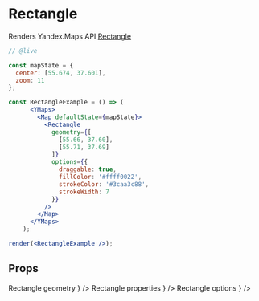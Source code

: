 


# Rectangle

Renders Yandex.Maps API [Rectangle][]

```jsx
// @live

const mapState = {
  center: [55.674, 37.601],
  zoom: 11
};

const RectangleExample = () => (
      <YMaps>
        <Map defaultState={mapState}>
          <Rectangle
            geometry={[
              [55.66, 37.60],
              [55.71, 37.69]
            ]}
            options={{
              draggable: true,
              fillColor: '#ffff0022',
              strokeColor: '#3caa3c88',
              strokeWidth: 7
            }}
          />
        </Map>
      </YMaps>
    );

render(<RectangleExample />);
```

## Props

<Props>
  <PropItem
    name="defaultGeometry"
    secondaryName="geometry"
    type="Object"
    description={
      <Link
        href="https://tech.yandex.com/maps/doc/jsapi/2.1/ref/reference/Rectangle-docpage/#Rectangle__param-geometry"
      >
        Rectangle geometry
      </Link>
    }
  />
  <PropItem
    name="defaultProperties"
    secondaryName="properties"
    type="Object"
    description={
      <Link
        href="https://tech.yandex.com/maps/doc/jsapi/2.1/ref/reference/Rectangle-docpage/#Rectangle__param-properties"
      >
        Rectangle properties
      </Link>
    }
  />
  <PropItem
    name="defaultOptions"
    secondaryName="options"
    type="Object"
    description={
      <Link
        href="https://tech.yandex.com/maps/doc/jsapi/2.1/ref/reference/Rectangle-docpage/#Rectangle__param-options"
      >
        Rectangle options
      </Link>
    }
  />
</Props>

<Events
  componentName="Rectangle"
  url="https://tech.yandex.com/maps/doc/jsapi/2.1/ref/reference/Rectangle-docpage/#Rectangle__events-summary"
/>

[Rectangle]: https://tech.yandex.com/maps/doc/jsapi/2.1/ref/reference/Rectangle-docpage/
